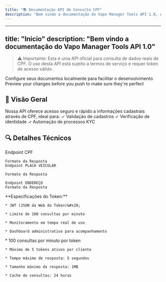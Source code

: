 ```yaml
---
title: "📚 Documentação API de Consulta CPF"
description: "Bem vindo a documentação do Vapo Manager Tools API 1.0, API profissional para consulta de dados cadastrais através de CPF, fornecendo informações precisas e atualizadas em tempo real."
---
```


---
title: "Inicio"
description: "Bem vindo a documentação do Vapo Manager Tools API 1.0"
---

> ⚠️ Importante: Esta é uma API oficial para consulta de dados reais de CPF. O uso desta API está sujeito a termos de serviço e requer token de acesso válido.

<CardGroup cols={2}>
  <Card title="Edit Your Docs" icon="pen-to-square" href="https://mintlify.com/docs/quickstart">
    Configure seus documentos localmente para facilitar o desenvolvimento
  </Card>

  <Card title="Preview Changes" icon="image" href="https://mintlify.com/docs/development">
    Preview your changes before you push to make sure they're perfect
  </Card>
</CardGroup>

## 🌟 Visão Geral

Nossa API oferece acesso seguro e rápido a informações cadastrais através de CPF, ideal para:
✓ Validação de cadastros
✓ Verificação de identidade
✓ Automação de processos KYC

## 🔍 Detalhes Técnicos

<CardGroup cols={2}>
  <Card title="🔍 Detalhes Técnicos" icon="code" href="https://mintlify.com/docs/api-playground/openapi">
    Endpoint CPF

    Formato da Resposta
    Endpoint PLACA VEICULAR

    Formato da Resposta

    Endpoint ENDEREÇO
    Formato da Resposta
  </Card>

  <Card title="🔐 Sistema de Autenticação" icon="screwdriver-wrench" href="https://mintlify.com/docs/content/components/accordions">
    **Especificações do Token:**

    * JWT (JSON da Web do Token)&#x20;

    * Limite de 100 consultas por minuto

    * Monitoramento em tempo real de uso

    * Dashboard administrativo para acompanhamento
  </Card>

  <Card title="⚡ Limites e Restrições" icon="stars" href="https://mintlify.com/customers">
    * 100 consultas por minuto por token

    * Máximo de 5 tokens ativos por cliente

    * Tempo máximo de resposta: 5 segundos

    * Tamanho máximo da resposta: 1MB

    * Cache de consultas: 24 horas


  </Card>
</CardGroup>